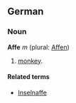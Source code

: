 ==German==
===Noun===
'''Affe''' ''m'' (plural: [[Affen]])

# [[monkey]].

====Related terms====
*[[Inselnaffe]]